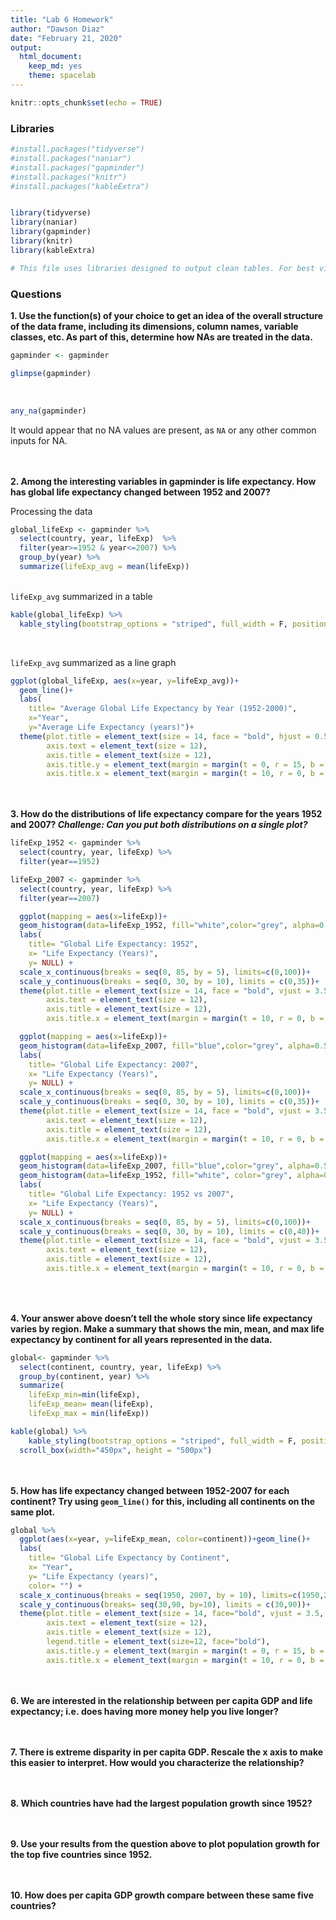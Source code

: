 ```yaml
---
title: "Lab 6 Homework"
author: "Dawson Diaz"
date: "February 21, 2020"
output:
  html_document: 
    keep_md: yes
    theme: spacelab
---
```


```r
knitr::opts_chunk$set(echo = TRUE)
```

### Libraries
```r
#install.packages("tidyverse")
#install.packages("naniar")
#install.packages("gapminder")
#install.packages("knitr")
#install.packages("kableExtra")


library(tidyverse)
library(naniar)
library(gapminder)
library(knitr)
library(kableExtra)
```

```r
# This file uses libraries designed to output clean tables. For best viewing, open lab6_hw.html
```


### Questions

**1. Use the function(s) of your choice to get an idea of the overall structure of the data frame, including its dimensions, column names, variable classes, etc. As part of this, determine how NAs are treated in the data.**

```r
gapminder <- gapminder
```
```r
glimpse(gapminder)
```

<br>

```r
any_na(gapminder)
```
It  would appear that no NA values are present, as `NA` or any other common inputs for NA.

<br><br>
**2. Among the interesting variables in gapminder is life expectancy. How has global life expectancy changed between 1952 and 2007?**

Processing the data
```r
global_lifeExp <- gapminder %>% 
  select(country, year, lifeExp)  %>% 
  filter(year>=1952 & year<=2007) %>% 
  group_by(year) %>% 
  summarize(lifeExp_avg = mean(lifeExp))
```

<br>
`lifeExp_avg` summarized in a table
```r
kable(global_lifeExp) %>% 
  kable_styling(bootstrap_options = "striped", full_width = F, position="left")
```
<br>

`lifeExp_avg` summarized as a line graph
```r
ggplot(global_lifeExp, aes(x=year, y=lifeExp_avg))+
  geom_line()+
  labs(
    title= "Average Global Life Expectancy by Year (1952-2000)",
    x="Year",
    y="Average Life Expectancy (years)")+
  theme(plot.title = element_text(size = 14, face = "bold", hjust = 0.5, vjust = 2.25, margin = margin(t=15)),
        axis.text = element_text(size = 12),
        axis.title = element_text(size = 12),
        axis.title.y = element_text(margin = margin(t = 0, r = 15, b = 0, l = 0)),
        axis.title.x = element_text(margin = margin(t = 10, r = 0, b = 0, l = 0)))
```

<br><br>
**3. How do the distributions of life expectancy compare for the years 1952 and 2007? _Challenge: Can you put both distributions on a single plot?_**


```r
lifeExp_1952 <- gapminder %>% 
  select(country, year, lifeExp) %>% 
  filter(year==1952)
```

```r
lifeExp_2007 <- gapminder %>% 
  select(country, year, lifeExp) %>% 
  filter(year==2007)
```

```r
  ggplot(mapping = aes(x=lifeExp))+
  geom_histogram(data=lifeExp_1952, fill="white",color="grey", alpha=0.5, binwidth = 5)+
  labs(
    title= "Global Life Expectancy: 1952",
    x= "Life Expectancy (Years)",
    y= NULL) +
  scale_x_continuous(breaks = seq(0, 85, by = 5), limits=c(0,100))+
  scale_y_continuous(breaks = seq(0, 30, by = 10), limits = c(0,35))+
  theme(plot.title = element_text(size = 14, face = "bold", vjust = 3.5, margin = margin(t=5)),
        axis.text = element_text(size = 12),
        axis.title = element_text(size = 12),
        axis.title.x = element_text(margin = margin(t = 10, r = 0, b = 0, l = 0)))
```

```r
  ggplot(mapping = aes(x=lifeExp))+
  geom_histogram(data=lifeExp_2007, fill="blue",color="grey", alpha=0.5, binwidth = 5)+
  labs(
    title= "Global Life Expectancy: 2007",
    x= "Life Expectancy (Years)",
    y= NULL) +
  scale_x_continuous(breaks = seq(0, 85, by = 5), limits=c(0,100))+
  scale_y_continuous(breaks = seq(0, 30, by = 10), limits = c(0,35))+
  theme(plot.title = element_text(size = 14, face = "bold", vjust = 3.5, margin = margin(t=5)),
        axis.text = element_text(size = 12),
        axis.title = element_text(size = 12),
        axis.title.x = element_text(margin = margin(t = 10, r = 0, b = 0, l = 0)))
```


```r
  ggplot(mapping = aes(x=lifeExp))+
  geom_histogram(data=lifeExp_2007, fill="blue",color="grey", alpha=0.5, binwidth = 5)+
  geom_histogram(data=lifeExp_1952, fill="white", color="grey", alpha=0.5, binwidth = 5)+
  labs(
    title= "Global Life Expectancy: 1952 vs 2007",
    x= "Life Expectancy (Years)",
    y= NULL) +
  scale_x_continuous(breaks = seq(0, 85, by = 5), limits=c(0,100))+
  scale_y_continuous(breaks = seq(0, 30, by = 10), limits = c(0,40))+
  theme(plot.title = element_text(size = 14, face = "bold", vjust = 3.5, margin = margin(t=5)),
        axis.text = element_text(size = 12),
        axis.title = element_text(size = 12),
        axis.title.x = element_text(margin = margin(t = 10, r = 0, b = 0, l = 0)))
  
```

<br><br>
**4. Your answer above doesn't tell the whole story since life expectancy varies by region. Make a summary that shows the min, mean, and max life expectancy by continent for all years represented in the data.**


```r
global<- gapminder %>% 
  select(continent, country, year, lifeExp) %>% 
  group_by(continent, year) %>% 
  summarize(
    lifeExp_min=min(lifeExp),
    lifeExp_mean= mean(lifeExp),
    lifeExp_max = min(lifeExp))
```

```r
kable(global) %>% 
    kable_styling(bootstrap_options = "striped", full_width = F, position="left")  %>% 
  scroll_box(width="450px", height = "500px")
```


<br><br>
**5. How has life expectancy changed between 1952-2007 for each continent? Try using `geom_line()` for this, including all continents on the same  plot.**


```r
global %>% 
  ggplot(aes(x=year, y=lifeExp_mean, color=continent))+geom_line()+
  labs(
    title= "Global Life Expectancy by Continent",
    x= "Year",
    y= "Life Expectancy (years)",
    color= "") +
  scale_x_continuous(breaks = seq(1950, 2007, by = 10), limits=c(1950,2010))+
  scale_y_continuous(breaks= seq(30,90, by=10), limits = c(30,90))+
  theme(plot.title = element_text(size = 14, face="bold", vjust = 3.5, margin = margin(t=5)),
        axis.text = element_text(size = 12),
        axis.title = element_text(size = 12),
        legend.title = element_text(size=12, face="bold"),
        axis.title.y = element_text(margin = margin(t = 0, r = 15, b = 0, l = 0)),
        axis.title.x = element_text(margin = margin(t = 10, r = 0, b = 0, l = 0)))

```


<br><br>
**6. We are interested in the relationship between per capita GDP and life expectancy; i.e. does having more money help you live longer?**

<br><br>
**7. There is extreme disparity in per capita GDP. Rescale the x axis to make this easier to interpret. How would you characterize the relationship?**

<br><br>
**8. Which countries have had the largest population growth since 1952?**

<br><br>
**9. Use your results from the question above to plot population growth for the top five countries since 1952.**

<br><br>
**10. How does per capita GDP growth compare between these same five countries?**


<br><br><br>